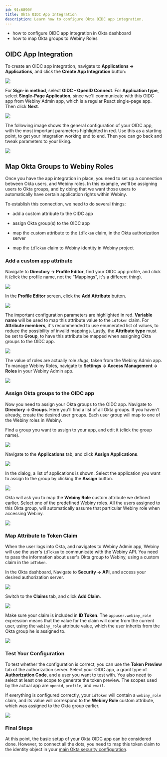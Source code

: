 ```yaml
---
id: 91c6890f
title: Okta OIDC App Integration
description: Learn how to configure Okta OIDC app integration.
---
```



<CanIUseThis enterprise={true} />

<WhatYouWillLearn>

- how to configure OIDC app integration in Okta dashboard
- how to map Okta groups to Webiny Roles

</WhatYouWillLearn>

## OIDC App Integration

To create an OIDC app integration, navigate to **Applications -> Applications**, and click the **Create App Integration** button:

<Image src={createApp1} />

For **Sign-in method**, select **OIDC - OpenID Connect**. For **Application type**, select **Single-Page Application**, since we'll communicate with this OIDC app from Webiny Admin app, which is a regular React single-page app. Then click **Next**.

<Image src={createApp2} />

The following image shows the general configuration of your OIDC app, with the most important parameters highlighted in red. Use this as a starting point, to get your integration working end to end. Then you can go back and tweak parameters to your liking.

<Image src={createApp3} />

## Map Okta Groups to Webiny Roles

Once you have the app integration in place, you need to set up a connection between Okta users, and Webiny roles. In this example, we'll be assigning users to Okta groups, and by doing that we want those users to automatically have certain application rights within Webiny.

To establish this connection, we need to do several things:

- add a custom attribute to the OIDC app

- assign Okta group(s) to the OIDC app

- map the custom attribute to the `idToken` claim, in the Okta authorization server

- map the `idToken` claim to Webiny identity in Webiny project

### Add a custom app attribute

Navigate to **Directory -> Profile Editor**, find your OIDC app profile, and click it (click the profile name, not the "Mappings", it's a different thing).

<Image src={mapGroups1} />

In the **Profile Editor** screen, click the **Add Attribute** button.

<Image src={mapGroups2} />

The important configuration parameters are highlighted in red. **Variable name** will be used to map this attribute value to the `idToken` claim. For **Attribute members**, it's recommended to use enumerated list of values, to reduce the possibility of invalid mappings. Lastly, the **Attribute type** must be set to **Group**, to have this attribute be mapped when assigning Okta groups to the OIDC app.

<Image src={mapGroups3} />

The value of roles are actually role _slugs_, taken from the Webiny Admin app. To manage Webiny Roles, navigate to **Settings -> Access Management -> Roles** in your Webiny Admin app.

<Image src={mapGroups8} />

### Assign Okta groups to the OIDC app

Now you need to assign your Okta groups to the OIDC app. Navigate to **Directory -> Groups**. Here you'll find a list of all Okta groups. If you haven't already, create the desired user groups. Each user group will map to one of the Webiny roles in Webiny.

Find a group you want to assign to your app, and edit it (click the group name).

<Image src={mapGroups4} />

Navigate to the **Applications** tab, and click **Assign Applications**.

<Image src={mapGroups5} />

In the dialog, a list of applications is shown. Select the application you want to assign to the group by clicking the **Assign** button.

<Image src={mapGroups6} />

Okta will ask you to map the **Webiny Role** custom attribute we defined earlier. Select one of the predefined Webiny roles. All the users assigned to this Okta group, will automatically assume that particular Webiny role when accessing Webiny.

<Image src={mapGroups7} />

### Map Attribute to Token Claim

When the user logs into Okta, and navigates to Webiny Admin app, Webiny will use the user's `idToken` to communicate with the Webiny API. You need to pass the information about user's Okta group to Webiny, using a custom claim in the `idToken`.

In the Okta dashboard, Navigate to **Security -> API**, and access your desired authorization server.

<Image src={mapClaim1} />

Switch to the **Claims** tab, and click **Add Claim**.

<Image src={mapClaim2} />

Make sure your claim is included in **ID Token**. The `appuser.webiny_role` expression means that the value for the claim will come from the current user, using the `webiny_role` attribute value, which the user inherits from the Okta group he is assigned to.

<Image src={mapClaim3} />

### Test Your Configuration

To test whether the configuration is correct, you can use the **Token Preview** tab of the authorization server. Select your OIDC app, a grant type of **Authorization Code**, and a user you want to test with. You also need to select at least one scope to generate the token preview. The scopes used by the actual app are `openid`, `profile`, and `email`.

If everything is configured correctly, your `idToken` will contain a `webiny_role` claim, and its value will correspond to the **Webiny Role** custom attribute, which was assigned to the Okta group earlier.

<Image src={mapClaim4} />

### Final Steps

At this point, the basic setup of your Okta OIDC app can be considered done. However, to connect all the dots, you need to map this token claim to the identity object in your [main Okta security configuration](/docs/{version}/enterprise/okta-integration#3-configure-okta-in-the-graph-ql-api).
